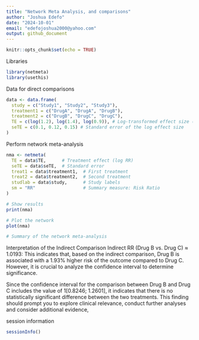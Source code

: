 ```yaml
---
title: "Network Meta Analysis, and comparisons"
author: "Joshua Edefo"
date: "2024-10-01"
email: "edefojoshua2000@yahoo.com"
output: github_document
---
```


```r
knitr::opts_chunk$set(echo = TRUE)
```

Libraries

```r
library(netmeta)
library(usethis)

```

Data for direct comparisons
```r
data <- data.frame(
  study = c("Study1", "Study2", "Study3"),
  treatment1 = c("DrugA", "DrugA", "DrugB"),
  treatment2 = c("DrugB", "DrugC", "DrugC"),
  TE = c(log(1.2), log(1.4), log(0.9)), # Log-transformed effect size (e.g., log Risk Ratio)
  seTE = c(0.1, 0.12, 0.15) # Standard error of the log effect size
)
```

Perform network meta-analysis
```r
nma <- netmeta(
  TE = data$TE,      # Treatment effect (log RR)
  seTE = data$seTE,  # Standard error
  treat1 = data$treatment1,  # First treatment
  treat2 = data$treatment2,  # Second treatment
  studlab = data$study,      # Study labels
  sm = "RR"                  # Summary measure: Risk Ratio
)

# Show results
print(nma)

# Plot the network
plot(nma)

# Summary of the network meta-analysis


```
Interpretation of the Indirect Comparison
Indirect RR (Drug B vs. Drug C) ≈ 1.0193: 
This indicates that, based on the indirect comparison, Drug B is associated with a 1.93% higher risk of the outcome compared to Drug C. 
However, it is crucial to analyze the confidence interval to determine significance.

Since the confidence interval for the comparison between Drug B and Drug C includes the value of 1[0.8246; 1.2601], it indicates that there is no statistically significant difference between the two treatments. This finding should prompt you to explore clinical relevance, conduct further analyses and consider additional evidence,


session information
```r
sessionInfo()
```

